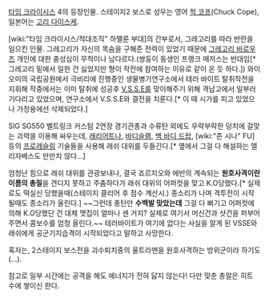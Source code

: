 [[타임 크라이시스]] 4의 등장인물. 스테이지2 보스로  성우는 영어 [[척 코프]](Chuck Cope), 일본어는 [[고리 다이스케]].

[wiki:"타임 크라이시스/적대조직" 하멜룬 부대]의 간부로서, 그레고리를 따라 반란을 일으킨 인물. 그레고리가 자신의 목숨을 구해준 전력이 있었기 때문에 [[그레고리 바로우즈]] 개인에 대한 충성심이 무척이나 남다르다.(쌍둥이 동생인 프랭크 매저스는 반대임[* 그레고리 밑에서 일한 건 싫었지만 형이 작전에 참여하는 이유로 같이 온 듯 하다.]) 와이오미의 국립공원에서 극비리에 진행중인 생물병기연구소에서 테러 바이트 탈취작전을 지휘해 작중에서는 이미 탈취에 성공후 [[V.S.S.E]]를 맞이해주기 위해 격납고에서 일부러 기다리고 있었으며, 연구소에서 V.S.S.E와 결전을 치룬다.[* 이 때 시가를 피고 있었으나 가정용에선 삭제되었다.]

{{{#!html
<object width="480" height="385"><param name="movie" value="http://www.youtube.com/v/IvIBEE4zv6A&hl=ja_JP&fs=1&"></param><param name="allowFullScreen" value="true"></param><param name="allowscriptaccess" value="always"></param><embed src="http://www.youtube.com/v/IvIBEE4zv6A&hl=ja_JP&fs=1&" type="application/x-shockwave-flash" allowscriptaccess="always" allowfullscreen="true" width="480" height="385"></embed></object>
}}}

SIG SG550 벨트링크 커스텀 2연장 경기관총과 수류탄 외에도 우락부락한 덩치에 걸맞는 괴력을 이용해 싸우는데, [[래리어트]]나, [[바디슬램]], [[백 바디 드랍]], [wiki:"존 시나" FU]등의 [[프로레슬링]] 기술들을 사용해 래쉬 대위를 두들긴다.[* 옆에서 그걸 다 해설하는 엘리자베스도 만만치 않다…]

엄청난 힘으로 래쉬 대위를 관광보내나, 결국 죠르지오와 에반의 계속되는 '''원호사격이란 이름의 총질'''을 견디지 못하고 주춤하다가 래쉬 대위의 어퍼컷을 맞고 K.O당했다.[* 실제로도 떡실신 당했을때(스테이지 클리어 후 점수 계산시.) 종소리가 나며 격투전이 시작될때도 종소리가 울린다.] ~~그런데 총탄만 '''수백발 맞았는데''' 그걸 다 뻐기고 어퍼컷에 의해 K.O당했단 건 대체 맷집이 얼마나 센 거지? 실제로 여기서 머신건과 샷건을 퍼부어주면서 콤보수를 엄청 올린다.~~ 테러바이트가 여기에 없다는 사실을 알게 된 VSSE와 래쉬에게 공군기지습격이 시작되었다고 말하고 사망한다.

혹자는, 2스테이지 보스전을 괴수퇴치중의 울트라맨을 원호사격하는 방위군이라 하기도(…).

참고로 일부 시간에는 공격을 해도 에너지가 전혀 닳지 않는다! 다만 맞춘 총알은 히트 수에 쌓이신 한다.
